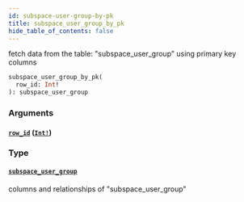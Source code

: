 ```yaml
---
id: subspace-user-group-by-pk
title: subspace_user_group_by_pk
hide_table_of_contents: false
---
```


fetch data from the table: "subspace_user_group" using primary key columns

```graphql
subspace_user_group_by_pk(
  row_id: Int!
): subspace_user_group
```

### Arguments

#### [`row_id`](#) ([`Int!`](/07-graphql/scalars/int))

### Type

#### [`subspace_user_group`](/07-graphql/objects/subspace-user-group)

columns and relationships of "subspace_user_group"
